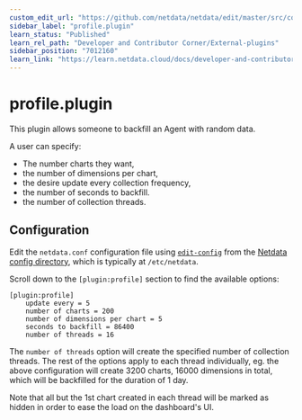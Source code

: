 ```yaml
---
custom_edit_url: "https://github.com/netdata/netdata/edit/master/src/collectors/profile.plugin/README.md"
sidebar_label: "profile.plugin"
learn_status: "Published"
learn_rel_path: "Developer and Contributor Corner/External-plugins"
sidebar_position: "7012160"
learn_link: "https://learn.netdata.cloud/docs/developer-and-contributor-corner/external-plugins/profile.plugin"
---
```


# profile.plugin

This plugin allows someone to backfill an Agent with random data.

A user can specify:

- The number charts they want,
- the number of dimensions per chart,
- the desire update every collection frequency,
- the number of seconds to backfill.
- the number of collection threads.

## Configuration

Edit the `netdata.conf` configuration file using [`edit-config`](/docs/netdata-agent/configuration/README.md#edit-a-configuration-file-using-edit-config) from the [Netdata config directory](/docs/netdata-agent/configuration/README.md#the-netdata-config-directory), which is typically at `/etc/netdata`.

Scroll down to the `[plugin:profile]` section to find the available options:

```text
[plugin:profile]
    update every = 5
    number of charts = 200
    number of dimensions per chart = 5
    seconds to backfill = 86400
    number of threads = 16
```

The `number of threads` option will create the specified number of collection
threads. The rest of the options apply to each thread individually, eg. the
above configuration will create 3200 charts, 16000 dimensions in total, which will be
backfilled for the duration of 1 day.

Note that all but the 1st chart created in each thread will be marked as hidden
in order to ease the load on the dashboard's UI.
